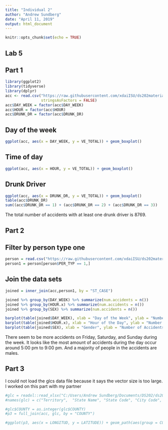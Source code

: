 ```yaml
---
title: "Individual 2"
author: "Andrew Sundberg"
date: "April 11, 2019"
output: html_document
---
```


```r
knitr::opts_chunk$set(echo = TRUE)
```

## Lab 5

## Part 1

```r
library(ggplot2)
library(tidyverse)
library(dplyr)
acc <- read.csv("https://raw.githubusercontent.com/xdaiISU/ds202materials/master/hwlabs/fars2017/accident.csv", 
                stringsAsFactors = FALSE)
acc$DAY_WEEK = factor(acc$DAY_WEEK)
acc$HOUR = factor(acc$HOUR)
acc$DRUNK_DR = factor(acc$DRUNK_DR)
```


## Day of the week

```r
ggplot(acc, aes(x = DAY_WEEK, y = VE_TOTAL)) + geom_boxplot()
```


## Time of day

```r
ggplot(acc, aes(x = HOUR, y = VE_TOTAL)) + geom_boxplot()
```


## Drunk Driver

```r
ggplot(acc, aes(x = DRUNK_DR, y = VE_TOTAL)) + geom_boxplot()
table(acc$DRUNK_DR)
sum((acc$DRUNK_DR == 1) + (acc$DRUNK_DR == 2) + (acc$DRUNK_DR == 3))
```

The total number of accidents with at least one drunk driver is 8769.


## Part 2

## Filter by person type one

```r
person = read.csv("https://raw.githubusercontent.com/xdaiISU/ds202materials/master/hwlabs/fars2017/person.csv")
person1 = person[person$PER_TYP == 1,]
```


## Join the data sets

```r
joined = inner_join(acc,person1, by = "ST_CASE")

joined %>% group_by(DAY_WEEK) %>% summarize(num.accidents = n())
joined %>% group_by(HOUR.x) %>% summarize(num.accidents = n())
joined %>% group_by(SEX) %>% summarize(num.accidents = n())

barplot(table(joined$DAY_WEEK), xlab = "Day of the Week", ylab = "Number of Accidents", col = "blue")
barplot(table(joined$HOUR.x), xlab = "Hour of the Day", ylab = "Number of Accidents", col = "red")
barplot(table(joined$SEX), xlab = "Gender", ylab = "Number of Accidents", col = "green")

```

There seem to be more accidents on Friday, Saturday, and Sunday during the week. It looks like the most amount of accidents during the day occur around 5:00 pm to 9:00 pm.  And a majority of people in the accidents are males.


## Part 3

I could not load the glcs data file because it says the vector size is too large.  I worked on this part with my partner
```r
#glc = readxl::read_xlsx("C:/Users/Andrew Sundberg/Documents/DS202/ds202_lab5/FRPP GLC United States.xlsx", skip = 1)
#names(glc) = c("Territory",  "State Name", "State Code", "City Code", "City Name", "COUNTY", "County Name", "Country Code", "Old City Name","Date Record Added")

#glc$COUNTY = as.integer(glc$COUNTY)
#p3 = full_join(acc, glc, by = "COUNTY")

#ggplot(p3, aes(x = LONGITUD, y = LATITUDE)) + geom_path(aes(group = COUNTY))
```

